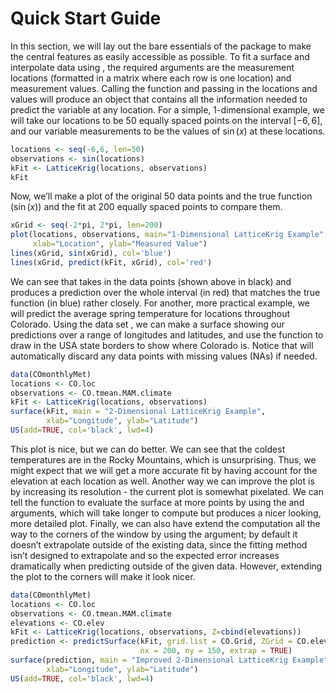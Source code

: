 # Quick Start Guide

In this section, we will lay out the bare essentials of the package to make the central features as easily accessible as possible. To fit a surface and interpolate data using \ttt{LatticeKrig}, the required arguments are the measurement locations (formatted in a matrix where each row is one location) and measurement values. Calling the \ttt{LatticeKrig} function and passing in the locations and values will produce an \ttt{LKrig} object that contains all the information needed to predict the variable at any location. For a simple, 1-dimensional example, we will take our locations to be 50 equally spaced points on the interval $[-6, 6]$, and our variable measurements to be the values of $\sin(x)$ at these locations. 

```r
locations <- seq(-6,6, len=50)
observations <- sin(locations)
kFit <- LatticeKrig(locations, observations)
kFit
```
Now, we'll make a plot of the original 50 data points and the true function ($\sin(x)$) and the \ttt{LatticeKrig} fit at 200 equally spaced points to compare them.
```r
xGrid <- seq(-2*pi, 2*pi, len=200)
plot(locations, observations, main="1-Dimensional LatticeKrig Example", 
     xlab="Location", ylab="Measured Value")
lines(xGrid, sin(xGrid), col='blue')
lines(xGrid, predict(kFit, xGrid), col='red')
```

We can see that \ttt{LatticeKrig} takes in the data points (shown above in black) and produces a prediction over the whole interval (in red) that matches the true function (in blue) rather closely. For another, more practical example, we will predict the average spring temperature for locations throughout Colorado. Using the data set \ttt{COmonthlyMet}, we can make a surface showing our predictions over a range of longitudes and latitudes, and use the \ttt{US} function to draw in the USA state borders to show where Colorado is. Notice that \ttt{LatticeKrig} will automatically discard any data points with missing values (NAs) if needed.

```r
data(COmonthlyMet)
locations <- CO.loc
observations <- CO.tmean.MAM.climate
kFit <- LatticeKrig(locations, observations)
surface(kFit, main = "2-Dimensional LatticeKrig Example",
        xlab="Longitude", ylab="Latitude")
US(add=TRUE, col='black', lwd=4)
```

This plot is nice, but we can do better. We can see that the coldest temperatures are in the Rocky Mountains, which is unsurprising. Thus, we might expect that we will get a more accurate fit by having \ttt{LatticeKrig} account for the elevation at each location as well. Another way we can improve the plot is by increasing its resolution - the current plot is somewhat pixelated. We can tell the \ttt{surface} function to evaluate the surface at more points by using the \ttt{nx} and \ttt{ny} arguments, which will take longer to compute but produces a nicer looking, more detailed plot. Finally, we can also have \ttt{surface} extend the computation all the way to the corners of the window by using the \ttt{extrap} argument; by default it doesn't extrapolate outside of the existing data, since the \ttt{LatticeKrig} fitting method isn't designed to extrapolate and so the expected error increases dramatically when predicting outside of the given data. However, extending the plot to the corners will make it look nicer.

```r
data(COmonthlyMet)
locations <- CO.loc
observations <- CO.tmean.MAM.climate
elevations <- CO.elev
kFit <- LatticeKrig(locations, observations, Z=cbind(elevations))
prediction <- predictSurface(kFit, grid.list = CO.Grid, ZGrid = CO.elevGrid,
                             nx = 200, ny = 150, extrap = TRUE)
surface(prediction, main = "Improved 2-Dimensional LatticeKrig Example", 
        xlab="Longitude", ylab="Latitude")
US(add=TRUE, col='black', lwd=4)
```
